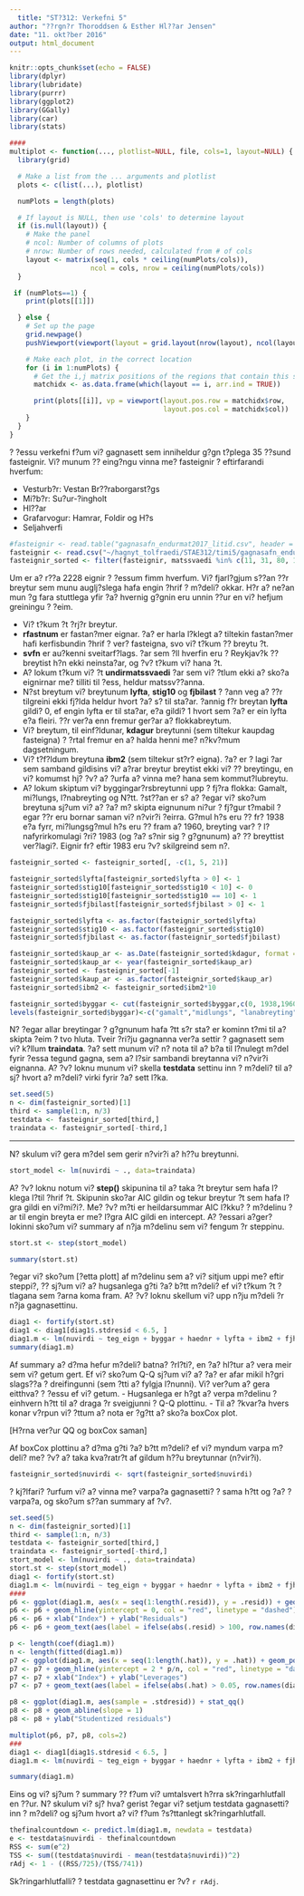 ```yaml
---
  title: "ST?312: Verkefni 5"
author: "??rgn?r Thoroddsen & Esther Hl??ar Jensen"
date: "11. okt?ber 2016"
output: html_document
---
```

  
  ```r
knitr::opts_chunk$set(echo = FALSE)
library(dplyr)
library(lubridate)
library(purrr)
library(ggplot2)
library(GGally)
library(car)
library(stats)
```
```r
####
multiplot <- function(..., plotlist=NULL, file, cols=1, layout=NULL) {
  library(grid)

  # Make a list from the ... arguments and plotlist
  plots <- c(list(...), plotlist)

  numPlots = length(plots)

  # If layout is NULL, then use 'cols' to determine layout
  if (is.null(layout)) {
    # Make the panel
    # ncol: Number of columns of plots
    # nrow: Number of rows needed, calculated from # of cols
    layout <- matrix(seq(1, cols * ceiling(numPlots/cols)),
                    ncol = cols, nrow = ceiling(numPlots/cols))
  }

 if (numPlots==1) {
    print(plots[[1]])

  } else {
    # Set up the page
    grid.newpage()
    pushViewport(viewport(layout = grid.layout(nrow(layout), ncol(layout))))

    # Make each plot, in the correct location
    for (i in 1:numPlots) {
      # Get the i,j matrix positions of the regions that contain this subplot
      matchidx <- as.data.frame(which(layout == i, arr.ind = TRUE))

      print(plots[[i]], vp = viewport(layout.pos.row = matchidx$row,
                                      layout.pos.col = matchidx$col))
    }
  }
}
```

? ?essu verkefni f?um vi? gagnasett sem inniheldur g?gn t?plega 35 ??sund fasteignir. Vi? munum ?? eing?ngu vinna me? fasteignir ? eftirfarandi hverfum:
  
  * Vesturb?r: Vestan Br??raborgarst?gs
* Mi?b?r: Su?ur-?ingholt
* Hl??ar
* Grafarvogur: Hamrar, Foldir og H?s
* Seljahverfi

```r
#fasteignir <- read.table("gagnasafn_endurmat2017_litid.csv", header = T, sep = ",", fileEncoding = "latin1")
fasteignir <- read.csv("~/hagnyt_tolfraedi/STAE312/timi5/gagnasafn_endurmat2017_litid.csv")
fasteignir_sorted <- filter(fasteignir, matssvaedi %in% c(11, 31, 80, 120, 150))
```

Um er a? r??a 2228 eignir ? ?essum fimm hverfum. Vi? fjarl?gjum s??an ??r breytur sem munu auglj?slega hafa engin ?hrif ? m?deli? okkar. H?r a? ne?an mun ?g fara stuttlega yfir ?a? hvernig g?gnin eru unnin ??ur en vi? hefjum greiningu ? ?eim.

* Vi? t?kum ?t ?rj?r breytur.
+ **rfastnum** er fastan?mer eignar. ?a? er harla l?klegt a? tiltekin fastan?mer hafi kerfisbundin ?hrif ? ver? fasteigna, svo vi? t?kum ?? breytu ?t.  
+ **svfn** er au?kenni sveitarf?lags. ?ar sem ?ll hverfin eru ? Reykjav?k ?? breytist h?n ekki neinsta?ar, og ?v? t?kum vi? hana ?t.  
+ A? lokum t?kum vi? ?t **undirmatssvaedi** ?ar sem vi? ?tlum ekki a? sko?a eignirnar me? tilliti til ?ess, heldur matssv??anna.
+ N?st breytum vi? breytunum **lyfta**, **stig10** og **fjbilast** ? ?ann veg a? ??r tilgreini ekki fj?lda heldur hvort ?a? s? til sta?ar. ?annig f?r breytan **lyfta** gildi? 0, ef engin lyfta er til sta?ar, e?a gildi? 1 hvort sem ?a? er ein lyfta e?a fleiri. ??r ver?a enn fremur ger?ar a? flokkabreytum.
+ Vi? breytum, til einf?ldunar, **kdagur** breytunni (sem tiltekur kaupdag fasteigna) ? ?rtal fremur en a? halda henni me? n?kv?mum dagsetningum. 
+ Vi? t?f?ldum breytuna **ibm2** (sem tiltekur st?r? eigna). ?a? er ? lagi ?ar sem samband gildisins vi? a?rar breytur breytist ekki vi? ?? breytingu, en vi? komumst hj? ?v? a? ?urfa a? vinna me? hana sem kommut?lubreytu.
+ A? lokum skiptum vi? byggingar?rsbreytunni upp ? fj?ra flokka: Gamalt, mi?lungs, l?nabreyting og N?tt. ?st??an er s? a? ?egar vi? sko?um breytuna sj?um vi? a? ?a? m? skipta eignunum ni?ur ? fj?gur t?mabil ?egar ??r eru bornar saman vi? n?vir?i ?eirra. G?mul h?s eru ?? fr? 1938 e?a fyrr, mi?lungsg?mul h?s eru ?? fram a? 1960, breyting var? ? l?nafyrirkomulagi ?ri? 1983 (og ?a? s?nir sig ? g?gnunum) a? ?? breyttist ver?lagi?. Eignir fr? eftir 1983 eru ?v? skilgreind sem n?.

```r
fasteignir_sorted <- fasteignir_sorted[, -c(1, 5, 21)]

fasteignir_sorted$lyfta[fasteignir_sorted$lyfta > 0] <- 1
fasteignir_sorted$stig10[fasteignir_sorted$stig10 < 10] <- 0
fasteignir_sorted$stig10[fasteignir_sorted$stig10 == 10] <- 1
fasteignir_sorted$fjbilast[fasteignir_sorted$fjbilast > 0] <- 1

fasteignir_sorted$lyfta <- as.factor(fasteignir_sorted$lyfta)
fasteignir_sorted$stig10 <- as.factor(fasteignir_sorted$stig10)
fasteignir_sorted$fjbilast <- as.factor(fasteignir_sorted$fjbilast)

fasteignir_sorted$kaup_ar <- as.Date(fasteignir_sorted$kdagur, format = "%Y-%m-%d")
fasteignir_sorted$kaup_ar <- year(fasteignir_sorted$kaup_ar)
fasteignir_sorted <- fasteignir_sorted[-1]
fasteignir_sorted$kaup_ar <- as.factor(fasteignir_sorted$kaup_ar)
fasteignir_sorted$ibm2 <- fasteignir_sorted$ibm2*10

fasteignir_sorted$byggar <- cut(fasteignir_sorted$byggar,c(0, 1938,1960,1983, 2016), right=F)
levels(fasteignir_sorted$byggar)<-c("gamalt","midlungs", "lanabreyting", "nytt")
```

N? ?egar allar breytingar ? g?gnunum hafa ?tt s?r sta? er kominn t?mi til a? skipta ?eim ? tvo hluta. Tveir ?ri?ju gagnanna ver?a settir ? gagnasett sem vi? k?llum **traindata**. ?a? sett munum vi? n? nota til a? b?a til l?nulegt m?del fyrir ?essa tegund gagna, sem a? l?sir sambandi breytanna vi? n?vir?i eignanna. A? ?v? loknu munum vi? skella **testdata** settinu inn ? m?deli? til a? sj? hvort a? m?deli? virki fyrir ?a? sett l?ka.

```r
set.seed(5)
n <- dim(fasteignir_sorted)[1]
third <- sample(1:n, n/3)
testdata <- fasteignir_sorted[third,]
traindata <- fasteignir_sorted[-third,]
```
----
  
  N? skulum vi? gera m?del sem gerir n?vir?i a? h??u breytunni.

```r
stort_model <- lm(nuvirdi ~ ., data=traindata)
```

A? ?v? loknu notum vi? **step()** skipunina til a? taka ?t breytur sem hafa l?klega l?til ?hrif ?t. Skipunin sko?ar AIC gildin og tekur breytur ?t sem hafa l?gra gildi en vi?mi?i?. Me? ?v? m?ti er heildarsummar AIC l?kku? ? m?delinu ?ar til engin breyta er me? l?gra AIC gildi en intercept. A? ?essari a?ger? lokinni sko?um vi? summary af n?ja m?delinu sem vi? fengum ?r steppinu.

```r
stort.st <- step(stort_model)
```

```r
summary(stort.st)
```

?egar vi? sko?um [?etta plott] af m?delinu sem a? vi? sitjum uppi me? eftir steppi?, ?? sj?um vi? a? hugsanlega g?ti ?a? b?tt m?deli? ef vi? t?kum ?t ?tlagana sem ?arna koma fram. A? ?v? loknu skellum vi? upp n?ju m?deli ?r n?ja gagnasettinu.

```r
diag1 <- fortify(stort.st)
diag1 <- diag1[diag1$.stdresid < 6.5, ]
diag1.m <- lm(nuvirdi ~ teg_eign + byggar + haednr + lyfta + ibm2 + fjhaed + fjbilast + fjsturt + fjklos + fjstof + matssvaedi + ibteg + kaup_ar, data = diag1)
summary(diag1.m)
```

Af summary a? d?ma hefur m?deli? batna? ?rl?ti?, en ?a? hl?tur a? vera meir sem vi? getum gert. Ef vi? sko?um Q-Q sj?um vi? a? ?a? er afar mikil h?gri slags??a ? dreifingunni (sem ?tti a? fylgja l?nunni). Vi? ver?um a? gera eitthva? ? ?essu ef vi? getum. - Hugsanlega er h?gt a? verpa m?delinu ? einhvern h?tt til a? draga ?r sveigjunni ? Q-Q plottinu. - Til a? ?kvar?a hvers konar v?rpun vi? ?ttum a? nota er ?g?tt a? sko?a boxCox plot.

[H?rna ver?ur QQ og boxCox saman]

Af boxCox plottinu a? d?ma g?ti ?a? b?tt m?deli? ef vi? myndum varpa m?deli? me? ?v? a? taka kva?ratr?t af gildum h??u breytunnar (n?vir?i).

```r
fasteignir_sorted$nuvirdi <- sqrt(fasteignir_sorted$nuvirdi)
```

? kj?lfari? ?urfum vi? a? vinna me? varpa?a gagnasetti? ? sama h?tt og ?a? ?varpa?a, og sko?um s??an summary af ?v?.

```r
set.seed(5)
n <- dim(fasteignir_sorted)[1]
third <- sample(1:n, n/3)
testdata <- fasteignir_sorted[third,]
traindata <- fasteignir_sorted[-third,]
stort_model <- lm(nuvirdi ~ ., data=traindata)
stort.st <- step(stort_model)
diag1 <- fortify(stort.st)
diag1.m <- lm(nuvirdi ~ teg_eign + byggar + haednr + lyfta + ibm2 + fjhaed + fjbilast + fjbkar + fjstof + matssvaedi + ibteg + kaup_ar, data = diag1)
####
p6 <- ggplot(diag1.m, aes(x = seq(1:length(.resid)), y = .resid)) + geom_point()
p6 <- p6 + geom_hline(yintercept = 0, col = "red", linetype = "dashed")
p6 <- p6 + xlab("Index") + ylab("Residuals")
p6 <- p6 + geom_text(aes(label = ifelse(abs(.resid) > 100, row.names(diag1), "")), hjust = -0.2)

p <- length(coef(diag1.m))
n <- length(fitted(diag1.m))
p7 <- ggplot(diag1.m, aes(x = seq(1:length(.hat)), y = .hat)) + geom_point()
p7 <- p7 + geom_hline(yintercept = 2 * p/n, col = "red", linetype = "dashed")
p7 <- p7 + xlab("Index") + ylab("Leverages")
p7 <- p7 + geom_text(aes(label = ifelse(abs(.hat) > 0.05, row.names(diag1), "")), hjust = -0.3)

p8 <- ggplot(diag1.m, aes(sample = .stdresid)) + stat_qq()
p8 <- p8 + geom_abline(slope = 1)
p8 <- p8 + ylab("Studentized residuals")

multiplot(p6, p7, p8, cols=2)
###
diag1 <- diag1[diag1$.stdresid < 6.5, ]
diag1.m <- lm(nuvirdi ~ teg_eign + byggar + haednr + lyfta + ibm2 + fjhaed + fjbilast + fjbkar + fjstof + matssvaedi + ibteg + kaup_ar, data = diag1)
```

```r
summary(diag1.m)
```

Eins og vi? sj?um ? summary ?? f?um vi? umtalsvert h?rra sk?ringarhlutfall en ??ur. N? skulum vi? sj? hva? gerist ?egar vi? setjum testdata gagnasetti? inn ? m?deli? og sj?um hvort a? vi? f?um ?s?ttanlegt sk?ringarhlutfall.

```r
thefinalcountdown <- predict.lm(diag1.m, newdata = testdata)
e <- testdata$nuvirdi - thefinalcountdown
RSS <- sum(e^2)
TSS <- sum((testdata$nuvirdi - mean(testdata$nuvirdi))^2)
rAdj <- 1 - ((RSS/725)/(TSS/741))
```

Sk?ringarhlutfalli? ? testdata gagnasettinu er ?v? `r rAdj`.